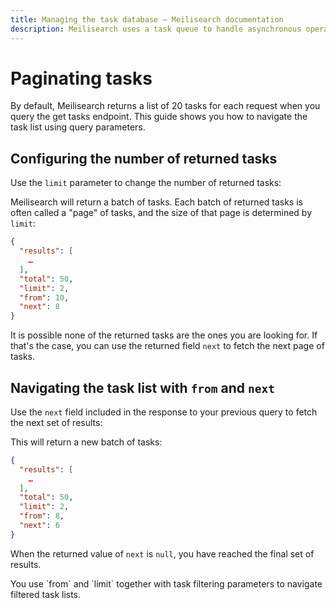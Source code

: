 ```yaml
---
title: Managing the task database — Meilisearch documentation
description: Meilisearch uses a task queue to handle asynchronous operations. This document describes how to navigate long task queues with filters and pagination.
---
```


# Paginating tasks

By default, Meilisearch returns a list of 20 tasks for each request when you query the get tasks endpoint. This guide shows you how to navigate the task list using query parameters.

## Configuring the number of returned tasks

Use the `limit` parameter to change the number of returned tasks:

<CodeSamples id="get_all_tasks_paginating_1" />

Meilisearch will return a batch of tasks. Each batch of returned tasks is often called a "page" of tasks, and the size of that page is determined by `limit`:  

```json
{
  "results": [
    …
  ],
  "total": 50,
  "limit": 2,
  "from": 10,
  "next": 8
}
```

It is possible none of the returned tasks are the ones you are looking for. If that's the case, you can use the returned field `next` to fetch the next page of tasks.

## Navigating the task list with `from` and `next`

Use the `next` field included in the response to your previous query to fetch the next set of results:

<CodeSamples id="get_all_tasks_paginating_2" />

This will return a new batch of tasks:

```json
{
  "results": [
    …
  ],
  "total": 50,
  "limit": 2,
  "from": 8,
  "next": 6
}
```

When the returned value of `next` is `null`, you have reached the final set of results.

<Capsule intent="tip">
You use `from` and `limit` together with task filtering parameters to navigate filtered task lists.
</Capsule>

